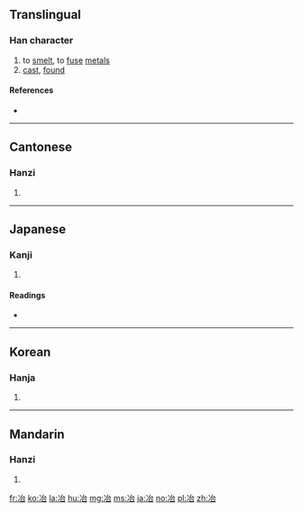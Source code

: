 ==Translingual==

===Han character===
{{Han char|rn=15|rad=冫|as=05|sn=7|four=3316<sub>0</sub>|canj=戈一戈口 (IMIR)|ids=⿰[[冫]][[台]]}}

# to [[smelt]], to [[fuse]] [[metal]]s
# [[cast]], [[found]]

====References====
* {{Han ref|kx=0131.310|dkj=01621|dj=0295.020|hdz=10296.070|uh=51B6|ud=20918|bh=A74D|bd=42829}}

----

==Cantonese==

===Hanzi===
{{yue-hanzi|jyut=je5|y=ye5}}

# {{defn|lang=yue|sort=冫05}}

----

==Japanese==

===Kanji===
{{ja-kanji|grade=|rs=冫05}}

# {{defn|lang=ja|sort=冫05}}

====Readings====
* {{ja-readings|on=[[や]] (ya)|kun=[[いる]] (iru)}}

----

==Korean==

===Hanja===
{{ko-hanja|hangeul=[[야]]|rv=ya|mr=ya}}

# {{defn|lang=ko|sort=冫05}}

----

==Mandarin==

===Hanzi===
{{cmn-hanzi|pin=[[yě]] ([[ye3]])|wg=yeh<sup>3</sup>}}

# {{defn|lang=cmn|sort=冫05}}

[[fr:冶]]
[[ko:冶]]
[[la:冶]]
[[hu:冶]]
[[mg:冶]]
[[ms:冶]]
[[ja:冶]]
[[no:冶]]
[[pl:冶]]
[[zh:冶]]